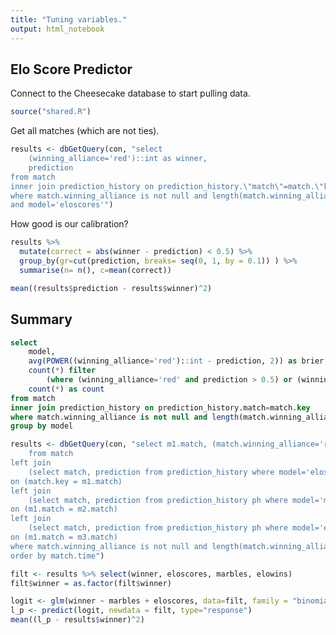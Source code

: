 ```yaml
---
title: "Tuning variables."
output: html_notebook
---
```


## Elo Score Predictor

Connect to the Cheesecake database to start pulling data.

```r
source("shared.R")
```

Get all matches (which are not ties).

```r
results <- dbGetQuery(con, "select
	(winning_alliance='red')::int as winner,
	prediction
from match
inner join prediction_history on prediction_history.\"match\"=match.\"key\"
where match.winning_alliance is not null and length(match.winning_alliance) > 0
and model='eloscores'")
```

How good is our calibration?

```r
results %>%
  mutate(correct = abs(winner - prediction) < 0.5) %>%
  group_by(gr=cut(prediction, breaks= seq(0, 1, by = 0.1)) ) %>%
  summarise(n= n(), c=mean(correct))
```


```r
mean((results$prediction - results$winner)^2)
```

## Summary

```sql
select
	model,
	avg(POWER((winning_alliance='red')::int - prediction, 2)) as brier,
	count(*) filter 
		(where (winning_alliance='red' and prediction > 0.5) or (winning_alliance='blue' and prediction < 0.5)) as correct,
	count(*) as count
from match
inner join prediction_history on prediction_history.match=match.key
where match.winning_alliance is not null and length(match.winning_alliance) > 0
group by model
```


```r
results <- dbGetQuery(con, "select m1.match, (match.winning_alliance='red')::int as winner, m1.prediction as eloscores, m2.prediction as marbles, m3.prediction as elowins
	from match
left join
	(select match, prediction from prediction_history where model='eloscores') m1
on (match.key = m1.match)
left join
	(select match, prediction from prediction_history ph where model='marbles') m2
on (m1.match = m2.match)
left join
	(select match, prediction from prediction_history ph where model='elowins') m3
on (m1.match = m3.match)
where match.winning_alliance is not null and length(match.winning_alliance) > 0
order by match.time")
```


```r
filt <- results %>% select(winner, eloscores, marbles, elowins)
filt$winner = as.factor(filt$winner)
```

```r
logit <- glm(winner ~ marbles + eloscores, data=filt, family = "binomial")
l_p <- predict(logit, newdata = filt, type="response")
mean((l_p - results$winner)^2)
```

